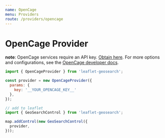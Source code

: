 ```yaml
---
name: OpenCage
menu: Providers
route: /providers/opencage
---
```



# OpenCage Provider

**note**: OpenCage services require an API key. [Obtain here][1].
For more options and configurations, see the [OpenCage developer docs][2].

<Playground>
  <Map provider="OpenCage" />
</Playground>


```js
import { OpenCageProvider } from 'leaflet-geosearch';

const provider = new OpenCageProvider({
  params: {
    key: '__YOUR_OPENCAGE_KEY__'
  },
});

// add to leaflet
import { GeoSearchControl } from 'leaflet-geosearch';

map.addControl(new GeoSearchControl({
  provider,
}));
```

[1]: https://geocoder.opencagedata.com
[2]: https://geocoder.opencagedata.com/api
